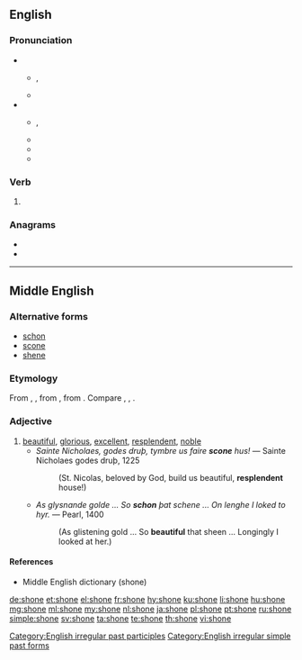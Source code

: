 ==English==

===Pronunciation===
* {{a|RP|AusE|Canada}}
** {{enPR|shŏn}}, {{IPA|/ʃɒn/|lang=en}}
** {{rhymes|ɒn|lang=en}}
* {{a|US}}
** {{enPR|shōn}}, {{IPA|/ʃoʊn/|lang=en}}
** {{rhymes|əʊn|lang=en}}
** {{homophones|shown|lang=en}}
** {{audio|en-us-shone.ogg|Audio (US)|lang=en}}

===Verb===
{{head|en|verb form}}

# {{en-past of|shine}}

===Anagrams===
* {{l|en|hones}}
* {{l|en|hosen}}

[[Category:English irregular past participles]]
[[Category:English irregular simple past forms]]

----

==Middle English==

===Alternative forms===
* [[schon]]
* [[scone]]
* [[shene]]

===Etymology===
From {{etyl|ang|enm}} {{m|ang|scȳne}}, {{m|ang|scēone||beautiful, fair, bright}}, from {{etyl|gem-pro|enm}} {{m|gem-pro|*skauniz}}, from {{etyl|ine-pro|enm}} {{m|ine-pro|*(s)ḱoun-||quick, dashing, beautiful}}. Compare {{cog|dum|scone||beautiful, bright}}, {{cog|nl|schoon||beautiful}}, {{cog|de|schön||beautiful}}.

===Adjective===
{{enm-adj}}

# [[beautiful]], [[glorious]], [[excellent]], [[resplendent]], [[noble]]
#* ''Sainte Nicholaes, godes druþ, tymbre us faire '''scone''' hus!'' &mdash; Sainte Nicholaes godes druþ, 1225
#*: (St. Nicolas, beloved by God, build us beautiful, '''resplendent''' house!)
#* ''As glysnande golde ... So '''schon''' þat schene ... On lenghe I loked to hyr.'' &mdash; Pearl, 1400
#*: (As glistening gold ... So '''beautiful''' that sheen ... Longingly I looked at her.)

====References====
* Middle English dictionary (shone)

[[de:shone]]
[[et:shone]]
[[el:shone]]
[[fr:shone]]
[[hy:shone]]
[[ku:shone]]
[[li:shone]]
[[hu:shone]]
[[mg:shone]]
[[ml:shone]]
[[my:shone]]
[[nl:shone]]
[[ja:shone]]
[[pl:shone]]
[[pt:shone]]
[[ru:shone]]
[[simple:shone]]
[[sv:shone]]
[[ta:shone]]
[[te:shone]]
[[th:shone]]
[[vi:shone]]